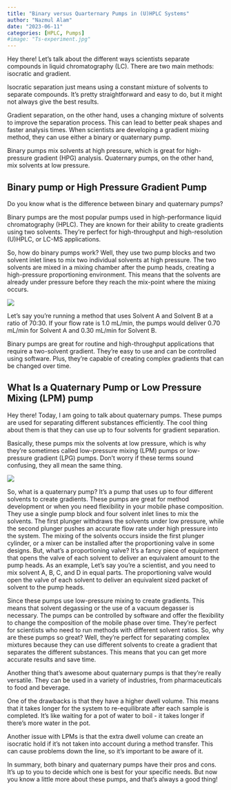 ```yaml
---
title: "Binary versus Quarternary Pumps in (U)HPLC Systems"
author: "Nazmul Alam"
date: "2023-06-11"
categories: [HPLC, Pumps]
#image: "Ts-experiment.jpg"
---
```


Hey there! Let's talk about the different ways scientists separate compounds in liquid chromatography (LC). There are two main methods: isocratic and gradient.

Isocratic separation just means using a constant mixture of solvents to separate compounds. It's pretty straightforward and easy to do, but it might not always give the best results.

Gradient separation, on the other hand, uses a changing mixture of solvents to improve the separation process. This can lead to better peak shapes and faster analysis times. When scientists are developing a gradient mixing method, they can use either a binary or quaternary pump.

Binary pumps mix solvents at high pressure, which is great for high-pressure gradient (HPG) analysis. Quaternary pumps, on the other hand, mix solvents at low pressure.

## Binary pump or High Pressure Gradient Pump

Do you know what is the difference between binary and quaternary pumps?

Binary pumps are the most popular pumps used in high-performance liquid chromatography (HPLC). They are known for their ability to create gradients using two solvents. They're perfect for high-throughput and high-resolution (U)HPLC, or LC-MS applications.

So, how do binary pumps work? Well, they use two pump blocks and two solvent inlet lines to mix two individual solvents at high pressure. The two solvents are mixed in a mixing chamber after the pump heads, creating a high-pressure proportioning environment. This means that the solvents are already under pressure before they reach the mix-point where the mixing occurs.

![](binary.png){fig-align="center"}

Let's say you're running a method that uses Solvent A and Solvent B at a ratio of 70:30. If your flow rate is 1.0 mL/min, the pumps would deliver 0.70 mL/min for Solvent A and 0.30 mL/min for Solvent B.

Binary pumps are great for routine and high-throughput applications that require a two-solvent gradient. They're easy to use and can be controlled using software. Plus, they're capable of creating complex gradients that can be changed over time.

## What Is a Quaternary Pump or Low Pressure Mixing (LPM) pump

Hey there! Today, I am going to talk about quaternary pumps. These pumps are used for separating different substances efficiently. The cool thing about them is that they can use up to four solvents for gradient separation.

Basically, these pumps mix the solvents at low pressure, which is why they're sometimes called low-pressure mixing (LPM) pumps or low-pressure gradient (LPG) pumps. Don't worry if these terms sound confusing, they all mean the same thing.

![](quarternery.png){fig-align="center"}

So, what is a quaternary pump? It's a pump that uses up to four different solvents to create gradients. These pumps are great for method development or when you need flexibility in your mobile phase composition. They use a single pump block and four solvent inlet lines to mix the solvents. The first plunger withdraws the solvents under low pressure, while the second plunger pushes an accurate flow rate under high pressure into the system. The mixing of the solvents occurs inside the first plunger cylinder, or a mixer can be installed after the proportioning valve in some designs. But, what's a proportioning valve? It's a fancy piece of equipment that opens the valve of each solvent to deliver an equivalent amount to the pump heads. As an example, Let's say you're a scientist, and you need to mix solvent A, B, C, and D in equal parts. The proportioning valve would open the valve of each solvent to deliver an equivalent sized packet of solvent to the pump heads.

Since these pumps use low-pressure mixing to create gradients. This means that solvent degassing or the use of a vacuum degasser is necessary. The pumps can be controlled by software and offer the flexibility to change the composition of the mobile phase over time. They're perfect for scientists who need to run methods with different solvent ratios. So, why are these pumps so great? Well, they're perfect for separating complex mixtures because they can use different solvents to create a gradient that separates the different substances. This means that you can get more accurate results and save time.

Another thing that's awesome about quaternary pumps is that they're really versatile. They can be used in a variety of industries, from pharmaceuticals to food and beverage.

One of the drawbacks is that they have a higher dwell volume. This means that it takes longer for the system to re-equilibrate after each sample is completed. It's like waiting for a pot of water to boil - it takes longer if there's more water in the pot.

Another issue with LPMs is that the extra dwell volume can create an isocratic hold if it's not taken into account during a method transfer. This can cause problems down the line, so it's important to be aware of it.

In summary, both binary and quaternary pumps have their pros and cons. It's up to you to decide which one is best for your specific needs. But now you know a little more about these pumps, and that's always a good thing!
